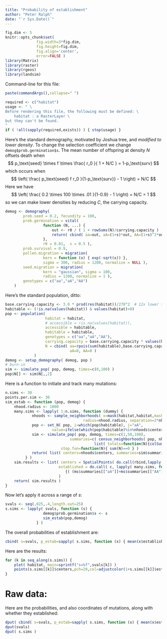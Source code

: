 ```yaml
---
title: "Probability of establishment"
author: "Peter Ralph"
date: "`r Sys.Date()`"
---
```


```r
fig.dim <- 5
knitr::opts_chunk$set(
              fig.width=3*fig.dim,
              fig.height=fig.dim,
              fig.align='center',
              error=FALSE )
library(Matrix)
library(raster)
library(rgeos)
library(landsim)
```

Command-line for this file:
```r
paste(commandArgs(),collapse=" ")
```

```r
required <- c("habitat")
usage <- " \
Before rendering this file, the following must be defined: \
    habitat : a RasterLayer \
but they can't be found.
"
if ( !all(sapply(required,exists)) ) { stop(usage) }
```

Here's the standard demography,
motivated by Joshua tree,
and *modified to lower density*.
To change the selection coefficient we change `demog$prob.germination$s`.
The mean number of offspring at density $N$ offsets death when
$$
p_\text{seed} \times f \times \frac{ r_0 }{ 1 + N/C } = 1-p_\text{surv}
$$
which occurs when
$$
\left( \frac{ p_\text{seed} f r_0 }{1-p_\text{surv}} - 1 \right) = N/C
$$
Here we have
$$
\left( \frac{ 0.2 \times 100 \times .01 }{1-0.9} - 1 \right) = N/C = 1
$$
so we can make lower densities by reducing $C$, the carrying capacity.
```r
demog <- demography(
        prob.seed = 0.2, fecundity = 100,
        prob.germination = vital( 
                 function (N, ...) {
                     out <- r0 / ( 1 + rowSums(N)/carrying.capacity )
                     return( cbind( aa=out, aA=(1+s)*out, AA=(1+s)^2*out ) )
                 },
                 r0 = 0.01,  s = 0.5 ),
        prob.survival = 0.9,
        pollen.migration = migration(
                 kern = function (x) { exp(-sqrt(x)) },
                 sigma = 300, radius = 1200, normalize = NULL ),
        seed.migration = migration(
                 kern = "gaussian", sigma = 100,
                 radius = 1200, normalize = 1 ),
        genotypes = c("aa","aA","AA")
    )
```

Here's the standard population, ditto:
```r
base.carrying.capacity <- 3.0 * prod(res(habitat))/270^2  # 12x lower than original, hovers around 1 per cell
habitable <- (!is.na(values(habitat)) & values(habitat)>0)
pop <- population( 
                  habitat = habitat,
                  # accessible = !is.na(values(habitat)),
                  accessible = habitable,
                  habitable = habitable,
                  genotypes = c("aa","aA","AA"),
                  carrying.capacity = base.carrying.capacity * values(habitat)[habitable],
                  N = cbind( aa=rpois(sum(habitable),base.carrying.capacity),
                             aA=0, AA=0 )
             )
demog <- setup_demography( demog, pop )
# burn-in
sim <- simulate_pop( pop, demog, times=c(0,100) )
pop$N[] <- sim$N[,,2]
```

Here is a function to initiate and track many mutations:
```r
n.sims <- 30
points.per.sim <- 30
sim_estab <- function (pop, demog) {
    nhood.radius <- 1000
    many.sims <- lapply( 1:n.sims, function (dummy) {
            nhoods <- sample_neighborhoods( x=mask(habitat,habitat,maskvalue=0), n=points.per.sim, 
                                   radius=nhood.radius, separation=2*nhood.radius )
            pop <- set_N( pop, i=which(pop$habitable), j="aA", 
                     value=ifelse(which(pop$habitable)%in%nhoods$center.cells,1,0) )
            sim <- simulate_pop( pop, demog, times=c(1,50,100),
                             summaries=c( census_neighborhoods( pop, nhoods ),  
                                        list( totals=function(N){colSums(N)} ) ),
                         stop.fun=function(N){ sum(N)==0 } )
            return( list( centers=nhoods$centers, summaries=sim$summaries ) )
         } )
    sim.results <- list( centers = SpatialPoints( do.call(rbind,lapply(lapply(many.sims,"[[","centers"),coordinates)) ),
                        established = do.call( c, lapply( many.sims, function (ms)
                           {( (ms$summaries[["aA"]]+ms$summaries[["AA"]])[nrow(ms$summaries[["aA"]]),] > 0 )} ) )
                        )
    return( sim.results )
}
```

Now let's apply it across a range of $s$:
```r
svals <- seq(.025,.4,length.out=25)
s.sims <- lapply( svals, function (s) {
                 demog$prob.germination$s <- s
                 sim_estab(pop,demog)
              } )
```

The overall probabilities of establishment are:
```r
cbind( s=svals, p_estab=sapply( s.sims, function (x) { mean(x$established) } ) )
```

Here are the results:
```r
for (k in seq_along(s.sims)) {
    plot( habitat, main=sprintf("s=%f",svals[k]) )
    points(s.sims[[k]]$centers,pch=20,col=adjustcolor(1+s.sims[[k]]$established,0.5))
}
```




# Raw data:

Here are the probabilities, and also
coordinates of mutations, along with whether they established:
```r
dput( cbind( s=svals, p_estab=sapply( s.sims, function (x) { mean(x$established) } ) ) )
dput(svals)
dput( s.sims )
```


